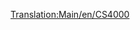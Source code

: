 [[Translation:Main/en/CS4000]]{{en/-}}{{Template:Trenes/Es
|Imagen=[[File:en/Cs4000.png]]
|Nombre=CS4000
|Precio=53.906 € (26.953 £)
|Velocidad=96 km/h (60 mph)
|Peso=150 t
|Potencia=4.000 CV (2.984 kW)
|Coste-anual=5.912 € (2.956 £)
|Diseño=1962
|Duración=20
|Capacidad=--
|Descripción=Todavía no hay una descripción disponible sobre esta máquina de tren. Si usted sabe algo acerca de este tren, no dude en editar esta página y añadirla. 
|Vida-real=La «CS4000» se parece a la [http://en.wikipedia.org/wiki/Krauss-Maffei_ML_4000_C'C' «Krauss-Maffei ML-4000»]. CS es la abreviatura de [http://es.wikipedia.org/wiki/Chris_Sawyer Chris Sawyer].
}}